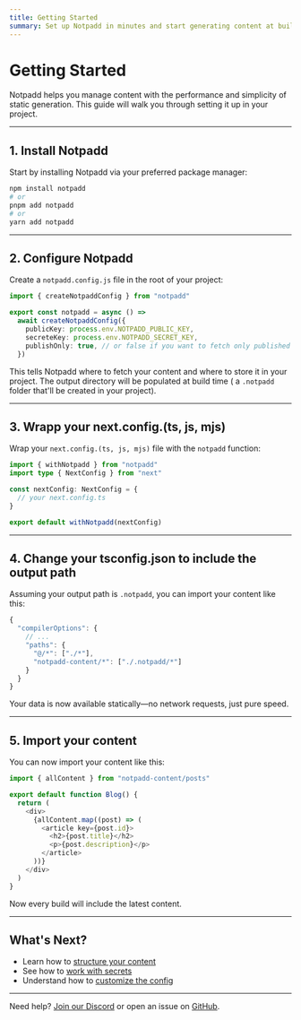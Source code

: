 ```yaml
---
title: Getting Started
summary: Set up Notpadd in minutes and start generating content at build time.
---
```


# Getting Started

Notpadd helps you manage content with the performance and simplicity of static generation. This guide will walk you through setting it up in your project.

---

## 1. Install Notpadd

Start by installing Notpadd via your preferred package manager:

```bash
npm install notpadd
# or
pnpm add notpadd
# or
yarn add notpadd
```

---

## 2. Configure Notpadd

Create a `notpadd.config.js` file in the root of your project:

```ts notpadd.config.js
import { createNotpaddConfig } from "notpadd"

export const notpadd = async () =>
  await createNotpaddConfig({
    publicKey: process.env.NOTPADD_PUBLIC_KEY,
    secreteKey: process.env.NOTPADD_SECRET_KEY,
    publishOnly: true, // or false if you want to fetch only published content
  })
```

This tells Notpadd where to fetch your content and where to store it in your project. The output directory will be populated at build time ( a `.notpadd` folder that'll be created in your project).

---

## 3. Wrapp your next.config.(ts, js, mjs)

Wrap your `next.config.(ts, js, mjs)` file with the `notpadd` function:

```ts next.config.ts
import { withNotpadd } from "notpadd"
import type { NextConfig } from "next"

const nextConfig: NextConfig = {
  // your next.config.ts
}

export default withNotpadd(nextConfig)
```

---

## 4. Change your tsconfig.json to include the output path

Assuming your output path is `.notpadd`, you can import your content like this:

```ts tsconfig.json
{
  "compilerOptions": {
    // ...
    "paths": {
      "@/*": ["./*"],
      "notpadd-content/*": ["./.notpadd/*"]
    }
  }
}
```

Your data is now available statically—no network requests, just pure speed.

---

## 5. Import your content

You can now import your content like this:

```ts
import { allContent } from "notpadd-content/posts"

export default function Blog() {
  return (
    <div>
      {allContent.map((post) => (
        <article key={post.id}>
          <h2>{post.title}</h2>
          <p>{post.description}</p>
        </article>
      ))}
    </div>
  )
}
```

Now every build will include the latest content.

---

## What's Next?

- Learn how to [structure your content](/docs/content-structure)
- See how to [work with secrets](/docs/environment-variables)
- Understand how to [customize the config](/docs/configuration)

---

Need help? [Join our Discord](https://) or open an issue on [GitHub](https://github.com/skaleway/notpadd).
